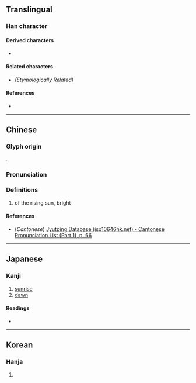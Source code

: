 {{also|車}}
{{character info/new}}
==Translingual==

===Han character===
{{Han char|rn=9|rad=人|as=08|sn=10|four=|canj=JJO|ids=⿰龺人}}

====Derived characters====
* {{l|mul|[[𬫶]]}}

====Related characters====
* {{l|mul|[[朝]], [[翰]], [[雗]], [[乾]], [[幹]], [[斡]], [[䮧]], [[㲦]], [[榦]], [[鶾]]}} ''(Etymologically Related)''

====References====
* {{Han ref|kx=0108.080|dkj=00779|dj=0230.040|hdz=10169.040|uh=501D|ud=20509}}

----

==Chinese==
{{zh-forms}}

===Glyph origin===
{{Han etym}}
{{Han compound|旦|㫃|c1=s|c2=p|t1=sunrise|ls=psc}}.

===Pronunciation===
{{zh-pron
|m=gàn
|c=gon3
|mc=y
|oc=y
|ma=
|cat=n
}}

===Definitions===
{{zh-hanzi}}

# of the rising sun, bright

====References====
* (''Cantonese'') [http://www.iso10646hk.net/jp/document/download.jsp Jyutping Database (iso10646hk.net) - Cantonese Pronunciation List (Part 1), p. 66]

----

==Japanese==

===Kanji===
{{ja-kanji|grade=|rs=人08}}

# [[sunrise]]
# [[dawn]]

====Readings====
* {{ja-readings|on=かん}}

----

==Korean==

===Hanja===
{{ko-hanja|hangeul=간|rv=gan|mr=kan}}

# {{rfdef|ko|sort=人08}}